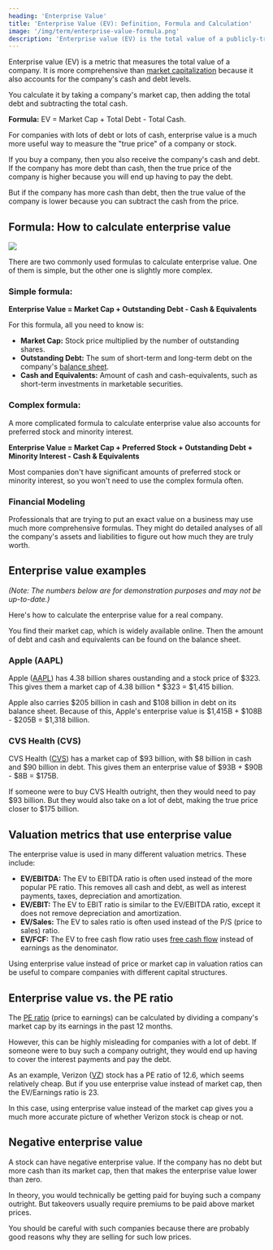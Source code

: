 ```yaml
---
heading: 'Enterprise Value'
title: 'Enterprise Value (EV): Definition, Formula and Calculation'
image: '/img/term/enterprise-value-formula.png'
description: 'Enterprise value (EV) is the total value of a publicly-traded company, adjusted by the net cash or net debt position.'
---
```


Enterprise value (EV) is a metric that measures the total value of a company. It is more comprehensive than [market capitalization](/term/market-capitalization/) because it also accounts for the company's cash and debt levels.

You calculate it by taking a company's market cap, then adding the total debt and subtracting the total cash.

**Formula:** EV = Market Cap + Total Debt - Total Cash.

For companies with lots of debt or lots of cash, enterprise value is a much more useful way to measure the "true price" of a company or stock.

If you buy a company, then you also receive the company's cash and debt. If the company has more debt than cash, then the true price of the company is higher because you will end up having to pay the debt.

But if the company has more cash than debt, then the true value of the company is lower because you can subtract the cash from the price.

<Text1Ad key="/term/enterprise-value/1" mobileOnly={true} />

## Formula: How to calculate enterprise value

<img
	src="/img/term/enterprise-value-formula.png"
	text="Enterprise value formula"
	width={960}
	height={504}
	className="add-border"
/>

There are two commonly used formulas to calculate enterprise value. One of them is simple, but the other one is slightly more complex.

### Simple formula:

**Enterprise Value = Market Cap + Outstanding Debt - Cash & Equivalents**

For this formula, all you need to know is:

-  **Market Cap:** Stock price multiplied by the number of outstanding shares.
-  **Outstanding Debt:** The sum of short-term and long-term debt on the company's [balance sheet](/term/balance-sheet/).
-  **Cash and Equivalents:** Amount of cash and cash-equivalents, such as short-term investments in marketable securities.

### Complex formula:

A more complicated formula to calculate enterprise value also accounts for preferred stock and minority interest.

**Enterprise Value = Market Cap + Preferred Stock + Outstanding Debt + Minority Interest - Cash & Equivalents**

Most companies don't have significant amounts of preferred stock or minority interest, so you won't need to use the complex formula often.

### Financial Modeling

Professionals that are trying to put an exact value on a business may use much more comprehensive formulas. They might do detailed analyses of all the company's assets and liabilities to figure out how much they are truly worth.

<Text2Ad key="/term/enterprise-value/2" />

## Enterprise value examples

_(Note: The numbers below are for demonstration purposes and may not be up-to-date.)_

Here's how to calculate the enterprise value for a real company.

You find their market cap, which is widely available online. Then the amount of debt and cash and equivalents can be found on the balance sheet.

### Apple (AAPL)

Apple ([AAPL](/stocks/aapl/)) has 4.38 billion shares oustanding and a stock price of $323. This gives them a market cap of 4.38 billion \* $323 = $1,415 billion.

Apple also carries $205 billion in cash and $108 billion in debt on its balance sheet. Because of this, Apple's enterprise value is $1,415B + $108B - $205B = $1,318 billion.

### CVS Health (CVS)

CVS Health ([CVS](/stocks/cvs/)) has a market cap of $93 billion, with $8 billion in cash and $90 billion in debt. This gives them an enterprise value of $93B + $90B - $8B = $175B.

If someone were to buy CVS Health outright, then they would need to pay $93 billion. But they would also take on a lot of debt, making the true price closer to $175 billion.

## Valuation metrics that use enterprise value

The enterprise value is used in many different valuation metrics. These include:

-  **EV/EBITDA:** The EV to EBITDA ratio is often used instead of the more popular PE ratio. This removes all cash and debt, as well as interest payments, taxes, depreciation and amortization.
-  **EV/EBIT:** The EV to EBIT ratio is similar to the EV/EBITDA ratio, except it does not remove depreciation and amortization.
-  **EV/Sales:** The EV to sales ratio is often used instead of the P/S (price to sales) ratio.
-  **EV/FCF:** The EV to free cash flow ratio uses [free cash flow](/term/free-cash-flow/) instead of earnings as the denominator.

Using enterprise value instead of price or market cap in valuation ratios can be useful to compare companies with different capital structures.

<Text3Ad key="/term/enterprise-value/3" />

## Enterprise value vs. the PE ratio

The [PE ratio](/term/pe-ratio/) (price to earnings) can be calculated by dividing a company's market cap by its earnings in the past 12 months.

However, this can be highly misleading for companies with a lot of debt. If someone were to buy such a company outright, they would end up having to cover the interest payments and pay the debt.

As an example, Verizon ([VZ](/stocks/vz/)) stock has a PE ratio of 12.6, which seems relatively cheap. But if you use enterprise value instead of market cap, then the EV/Earnings ratio is 23.

In this case, using enterprise value instead of the market cap gives you a much more accurate picture of whether Verizon stock is cheap or not.

## Negative enterprise value

A stock can have negative enterprise value. If the company has no debt but more cash than its market cap, then that makes the enterprise value lower than zero.

In theory, you would technically be getting paid for buying such a company outright. But takeovers usually require premiums to be paid above market prices.

You should be careful with such companies because there are probably good reasons why they are selling for such low prices.
